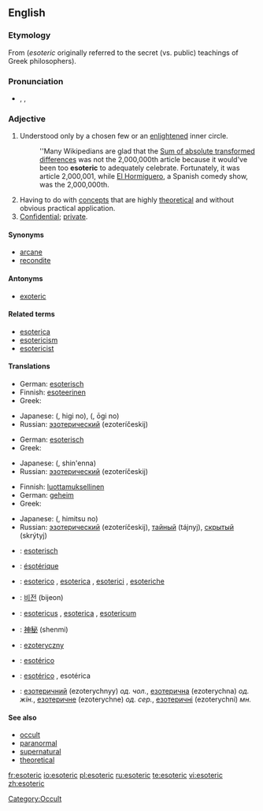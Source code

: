 ==English==

===Etymology===
From {{AGr.}} {{term|sc=polytonic|ἐσώτερoς|tr=esōteros||inner|lang=grc}} (''esoteric'' originally referred to the secret (vs. public) teachings of Greek philosophers).

===Pronunciation===
*{{enPR|/ěsōtěr'ĭk/}}, {{IPA|/ˌɛsoˈtɛrɪk/}}, {{SAMPA|/EsoU"tErIc/}}
*:{{rhymes|ɛrɪk}}

===Adjective===
{{en-adj}}

# Understood only by a chosen few or an [[enlightened]] inner circle.
#:''Many Wikipedians are glad that the [[wikipedia:Sum of absolute transformed differences|Sum of absolute transformed differences]] was not the 2,000,000th article because it would've been too '''esoteric''' to adequately celebrate. Fortunately, it was article 2,000,001, while [[wikipedia:El Hormiguero|El Hormiguero]], a Spanish comedy show, was the 2,000,000th.
# Having to do with [[concept]]s that are highly [[theoretical]] and without obvious practical application.
# [[confidential|Confidential]]; [[private]].

====Synonyms====
*[[arcane]]
*[[recondite]]

====Antonyms====
*[[exoteric]]

====Related terms====
*[[esoterica]]
*[[esotericism]]
*[[esotericist]]

====Translations====
{{trans-top|understood only by a chosen few or an enlightened inner circle}}
*German: [[esoterisch]]
*Finnish: [[esoteerinen]]
*Greek: {{t|el|εσωτερικός||tr=esoterikós}}
{{trans-mid}}
*Japanese: {{JAchar|[[秘儀]]の}} ({{JAchar|[[ひぎ]]の}}, higi no), {{JAchar|[[奥義]]の}} ({{JAchar|[[おうぎ]]の}}, ōgi no)
*Russian: [[эзотерический]] (ezoteríčeskij)
{{trans-bottom}}

{{trans-top|having to do with concepts that are highly theoretical}}
*German: [[esoterisch]]
*Greek: {{t|el|απόκρυφος||tr=apókrifos}}
{{trans-mid}}
*Japanese: {{JAchar|[[深遠な]]}} ({{JAchar|[[しんえんな]]}}, shin'enna)
*Russian: [[эзотерический]] (ezoteríčeskij)
{{trans-bottom}}

{{trans-top|confidential; private}}
*Finnish: [[luottamuksellinen]]
*German: [[geheim]]
*Greek: {{t|el|εσωτερικός||tr=esoterikós}}
{{trans-mid}}
*Japanese: {{JAchar|[[秘密]]の}} ({{JAchar|[[ひみつ]]の}}, himitsu no)
*Russian: [[эзотерический]] (ezoteríčeskij), [[тайный]] (tájnyj), [[скрытый]] (skrýtyj)
{{trans-bottom}}

{{checktrans-top}}
*{{ttbc|Dutch}}: [[esoterisch]]
*{{ttbc|French}}: [[ésotérique]]
*{{ttbc|Italian}}: [[esoterico]] {{m}}, [[esoterica]] {{f}}, [[esoterici]] {{mpl}}, [[esoteriche]] {{fpl}}
*{{ttbc|Korean}}: [[비전]] (bijeon)
{{checktrans-mid}}
*{{ttbc|Latin}}: [[esotericus]] {{m}}, [[esoterica]] {{f}}, [[esotericum]] {{n}}
*{{ttbc|Mandarin Chinese}}: [[神秘]] (shenmi)
*{{ttbc|Polish}}: [[ezoteryczny]]
*{{ttbc|Portuguese}}: [[esotérico]]
*{{ttbc|Spanish}}: [[esotérico]] {{m}}, esotérica {{f}}
*{{ttbc|Ukrainian}}: [[езотеричний]] (ezoterychnyy) ''од. чол.'', [[езотерична]] (ezoterychna) ''од. жін.'', [[езотеричне]] (ezoterychne) ''од. сер.'', [[езотеричні]] (ezoterychni) ''мн.''
{{checktrans-bottom}}

====See also====
*[[occult]]
*[[paranormal]]
*[[supernatural]]
*[[theoretical]]

[[Category:Occult]]

[[fr:esoteric]]
[[io:esoteric]]
[[pl:esoteric]]
[[ru:esoteric]]
[[te:esoteric]]
[[vi:esoteric]]
[[zh:esoteric]]